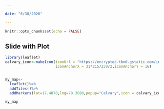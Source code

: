 ---

date: "6/30/2020"

---

```{r setup, include=FALSE}
knitr::opts_chunk$set(echo = FALSE)
```
## Slide with Plot

```{r}
library(leaflet)
calvary_icon<-makeIcon(iconUrl = "https://encrypted-tbn0.gstatic.com/images?q=tbn%3AANd9GcQHqqUNsSgkldhNWtbfNjU2lKFfFsRTqDbkQw&usqp=CAU",iconWidth = 31*215/230,iconHeight = 31,
                       iconAnchorX = 31*215/230/2,iconAnchorY = 16)


my_map<-
  leaflet()%>%
  addTiles()%>%
  addMarkers(lat=17.4870,lng=78.3680,popup="Calvary",icon = calvary_icon)

my_map

```

